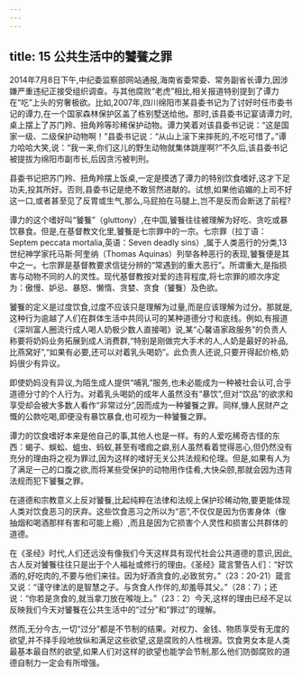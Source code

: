 ```yaml
---
---
---
```

title: 15 公共生活中的饕餮之罪
---



2014年7月8日下午,中纪委监察部网站通报,海南省委常委、常务副省长谭力,因涉嫌严重违纪正接受组织调查。与其他腐败“老虎”相比,相关报道特别提到了谭力在“吃”上头的穷奢极欲。比如,2007年,四川绵阳市某县委书记为了讨好时任市委书记的谭力,在一个国家森林保护区盖了栋别墅送给他。那时,该县委书记宴请谭力时,桌上摆上了苏门羚、扭角羚等珍稀保护动物。谭力笑着对该县委书记说：“这是国家一级、二级保护动物啊！”县委书记说：“从山上滚下来摔死的,不吃可惜了。”谭力哈哈大笑,说：“我一来,你们这儿的野生动物就集体跳崖啊?”不久后,该县委书记被提拔为绵阳市副市长,后因贪污被判刑。

县委书记把苏门羚、扭角羚摆上饭桌,一定是摸透了谭力的特别饮食嗜好,这才下足功夫,投其所好。否则,县委书记是绝不敢贸然进献的。试想,如果他谄媚的上司不好这一口,或者甚至见了反胃或生气,那么,马屁拍在马腿上,岂不是反而会断送了前程?

谭力的这个嗜好叫“饕餮”（gluttony）,在中国,饕餮往往被理解为好吃、贪吃或暴饮暴食。但是,在基督教文化里,饕餮是七宗罪中的一宗。七宗罪（拉丁语：Septem peccata mortalia,英语：Seven deadly sins）,属于人类恶行的分类,13世纪神学家托马斯·阿奎纳（Thomas Aquinas）列举各种恶行的表现,饕餮便是其中之一。七宗罪是基督教要求信徒分辨的“常遇到的重大恶行”。所谓重大,是指损害与动物不同的人的灵性。现代基督教按对爱的违背程度,将七宗罪的顺次序定为：傲慢、妒忌、暴怒、懒惰、贪婪、贪食（饕餮）及色欲。

饕餮的定义是过度饮食,过度不应该只是理解为过量,而是应该理解为过分。那就是,这种行为逾越了人们在群体生活中共同认可的某种道德分寸和底线。例如,有报道《深圳富人圈流行成人喝人奶极少数人直接喝》说,某“心馨语家政服务”的负责人称要将奶妈业务拓展到成人消费群,“特别是刚做完大手术的人,人奶是最好的补品,比燕窝好”,“如果有必要,还可以对着乳头喝奶”。此负责人还说,只要开得起价格,奶妈很少有异议。

即使奶妈没有异议,为陌生成人提供“哺乳”服务,也未必能成为一种被社会认可,合乎道德分寸的个人行为。对着乳头喝奶的成年人虽然没有“暴饮”,但对“饮品”的欲求和享受却会被大多数人看作“非常过分”,因而成为一种饕餮之罪。同样,慷人民财产之慨的公款吃喝,即便没有暴饮暴食,也可视为一种饕餮之罪。

谭力的饮食嗜好本来是他自己的事,其他人也是一样。有的人爱吃稀奇古怪的东西：蝎子、蜈蚣、蛆虫、蚂蚁,甚至有嗜痂之癖,别人虽然看着觉得恶心,但仍然没有充分的理由将之视为罪过,因为这样的嗜好无关公共法规和伦理。但是,如果有人为了满足一己的口腹之欲,而将某些受保护的动物用作佳肴,大快朵颐,那就会因为违背法规而犯下饕餮之罪。

在道德和宗教意义上反对饕餮,比起纯粹在法律和法规上保护珍稀动物,要更能体现人类对饮食恶习的厌弃。这些饮食恶习之所以为“恶”,不仅仅是因为伤害身体（像抽烟和喝酒那样有害和可能上瘾）,而且是因为它损害个人灵性和损害公共群体的道德。

在《圣经》时代,人们还远没有像我们今天这样具有现代社会公共道德的意识,因此,古人反对饕餮往往只是出于个人福祉或修行的理由。《圣经》箴言警告人们：“好饮酒的,好吃肉的,不要与他们来往。因为好酒贪食的,必致贫穷。”（23：20-21）箴言又说：“谨守律法的是智慧之子。与贪食人作伴的,却羞辱其父。”（28：7）；还说：“你若是贪食的,就当拿刀放在喉咙上。”（23：2）今天,这样的理由已经不足以反映我们今天对饕餮在公共生活中的“过分”和“罪过”的理解。

然而,无分今古,一切“过分”都是不节制的结果。对权力、金钱、物质享受有无度的欲望,并不择手段地放纵和满足这些欲望,这是腐败的人性根源。饮食男女本是人类最基本最自然的欲望,如果人们对这样的欲望也能学会节制,那么他们防御腐败的道德自制力一定会有所增强。